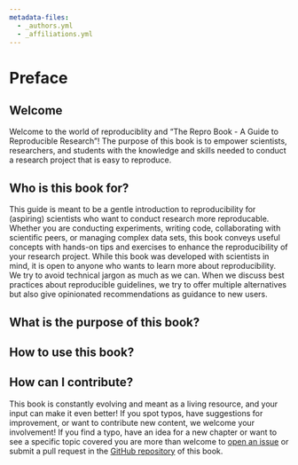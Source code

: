 ```yaml
---
metadata-files:
  - _authors.yml
  - _affiliations.yml
---
```


# Preface {.unnumbered}

## Welcome {.unnumbered}

Welcome to the world of reproduciblity and "The Repro Book - A Guide to Reproducible Research"!
The purpose of this book is to empower scientists, researchers, and students with the knowledge and skills needed to conduct a research project that is easy to reproduce.

## Who is this book for? {.unnumbered}

This guide is meant to be a gentle introduction to reproducibility for (aspiring) scientists who want to conduct research more reproducable.
Whether you are conducting experiments, writing code, collaborating with scientific peers, or managing complex data sets, this book conveys useful concepts with hands-on tips and exercises to enhance the reproducibility of your research project.
While this book was developed with scientists in mind, it is open to anyone who wants to learn more about reproducibility.
We try to avoid technical jargon as much as we can.
When we discuss best practices about reproducible guidelines, we try to offer multiple alternatives but also give opinionated recommendations as guidance to new users.

## What is the purpose of this book? {.unnumbered}

## How to use this book? {.unnumbered}

## How can I contribute? {.unnumbered}

This book is constantly evolving and meant as a living resource, and your input can make it even better!
If you spot typos, have suggestions for improvement, or want to contribute new content, we welcome your involvement!
If you find a typo, have an idea for a new chapter or want to see a specific topic covered you are more than welcome to [open an issue]({{< var links.issues >}}) or submit a pull request in the [GitHub repository]({{< var project.repo-url >}}) of this book. 